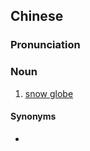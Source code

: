 ==Chinese==
{{zh-forms|type=21}}

===Pronunciation===
{{zh-pron
|m=xuějǐngqiú
|cat=n
}}

===Noun===
{{zh-noun}}

# [[snow globe]]

====Synonyms====
* {{zh-l|雪花球}}

{{zh-cat|Toys}}